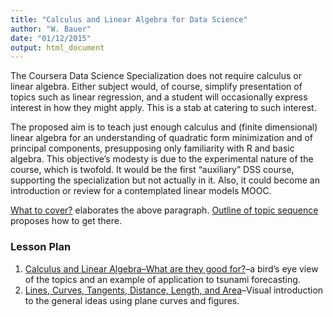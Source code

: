 ```yaml
---
title: "Calculus and Linear Algebra for Data Science"
author: "W. Bauer"
date: "01/12/2015"
output: html_document
---
```


The Coursera Data Science Specialization does not require calculus or linear algebra. Either subject would, of course, simplify presentation of topics such as linear regression, and a student will occasionally express interest in how they might apply. This is a stab at catering to such interest.

The proposed aim is to teach just enough calculus and (finite dimensional) linear algebra for an understanding of quadratic form minimization and of principal components, presupposing only familiarity with R and basic algebra. This objective's modesty is due to the experimental nature of the course, which is twofold. It would be the first "auxiliary" DSS course, supporting the specialization but not actually in it. Also, it could become an introduction or review for a contemplated linear models MOOC.

[What to cover?](notes/coverage.html) elaborates the above paragraph.
[Outline of topic sequence](notes/lesson_outline.html) proposes how to get there.

### Lesson Plan
1. [Calculus and Linear Algebra--What are they good for?](notes/lesson_plan_1_what_are_they_good_for.html)--a bird's eye view of the topics and an example of application to tsunami forecasting.
2. [Lines, Curves, Tangents, Distance, Length, and Area](notes/lesson_plan_2_lines_curves_etc.html)--Visual introduction to the general ideas using plane curves and figures.
